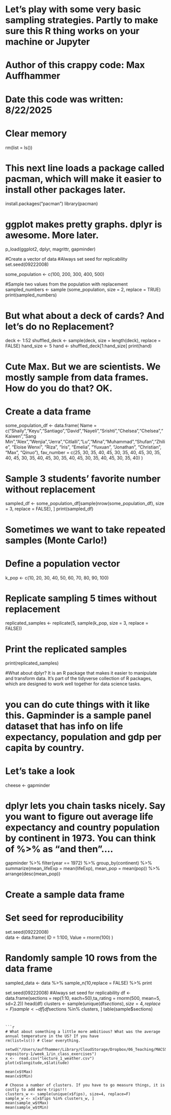# Let's play with some very basic sampling strategies. Partly to make sure this R thing works on your machine or Jupyter

# Author of this crappy code: Max Auffhammer
# Date this code was written: 8/22/2025

# Clear memory
rm(list = ls()) 

# This next line loads a package called pacman, which will make it easier to install other packages later. 
install.packages("pacman")
library(pacman)

# ggplot makes pretty graphs. dplyr is awesome. More later. 
p_load(ggplot2, dplyr, magrittr, gapminder)


#Create a vector of data
#Always set seed for replicability
set.seed(09222008) 

some_population <- c(100, 200, 300, 400, 500) 
  
#Sample two values from the population with replacement
sampled_numbers <- sample (some_population, size = 2, replace = TRUE) 
print(sampled_numbers)

# But what about a deck of cards? And let's do no Replacement?
deck <- 1:52
shuffled_deck <- sample(deck, size = length(deck), replace = FALSE)
hand_size <- 5
hand <- shuffled_deck[1:hand_size]
print(hand)

# Cute Max. But we are scientists. We mostly sample from data frames. How do you do that? OK. 

# Create a data frame
some_population_df <- data.frame(
Name = c("Shaily","Keyu","Santiago","David","Nayeli","Srishti","Chelsea","Chelsea","Kaiwen","Sang Min","Alex","Wenjia","Jerra","Citlalli","Lu","Mina","Muhammad","Shufan","Zhilie", "Eloise Wenxi", "Riza", "Iris", "Emelia", "Yuxuan", "Jonathan", "Christian", "Max", "Qinuo"),
fav_number = c(25, 30, 35, 40, 45, 30, 35, 40, 45, 30, 35, 40, 45, 30, 35, 40, 45, 30, 35, 40, 45, 30, 35, 40, 45, 30, 35, 40)
)

# Sample 3 students' favorite number without replacement
sampled_df <- some_population_df[sample(nrow(some_population_df), size = 3, replace = FALSE), ]
print(sampled_df)


# Sometimes we want to take repeated samples (Monte Carlo!)
# Define a population vector
k_pop <- c(10, 20, 30, 40, 50, 60, 70, 80, 90, 100)
 
# Replicate sampling 5 times without replacement
replicated_samples <- replicate(5, sample(k_pop, size = 3, replace = FALSE))
 
# Print the replicated samples
print(replicated_samples)

#What about dplyr? It is an R package that makes it easier to manipulate and transform data. It’s part of the tidyverse collection of R packages, which are designed to work well together for data science tasks.

# you can do cute things with it like this. Gapminder is a sample panel dataset that has info on life expectancy, population and gdp per capita by country. 

# Let's take a look
cheese <- gapminder

# dplyr lets you chain tasks nicely. Say you want to figure out average life expectancy and country population by continent in 1973. You can think of %>% as "and then"....

gapminder %>%
  filter(year == 1972) %>%
  group_by(continent) %>%
  summarize(mean_lifeExp = mean(lifeExp),
            mean_pop = mean(pop)) %>%
  arrange(desc(mean_pop))

# Create a sample data frame
# Set seed for reproducibility
set.seed(09222008)  
data <- data.frame(
  ID = 1:100,
  Value = rnorm(100)
)
 
# Randomly sample 10 rows from the data frame
sampled_data <- data %>%
  sample_n(10,replace = FALSE) %>%
  print

set.seed(09222008) #Always set seed for replicability
df <- data.frame(sections = rep(1:10, each=50),ta_rating = rnorm(500, mean=5, sd=2.2))
head(df)
clusters <- sample(unique(df$sections), size=4, replace=F)
sample <- df[df$sections %in% clusters, ]
table(sample$sections)
```


```r
# What about something a little more ambitious? What was the average annual temperature in the US? If you have 
rm(list=ls()) # Clear everything. 

setwd("/Users/auffhammer/Library/CloudStorage/Dropbox/06_Teaching/MACSS/2024/code/public-repository-1/week_1/in_class_exercises")
x <-  read.csv("lecture_1_weather.csv")
plot(x$longitude,x$latitude)

mean(x$tMax)
mean(x$tMin)

# Choose a number of clusters. If you have to go measure things, it is costly to add more trips!!!
clusters_w <- sample(unique(x$fips), size=4, replace=F)
sample_w <- x[x$fips %in% clusters_w, ]
mean(sample_w$tMax)
mean(sample_w$tMin)
```


